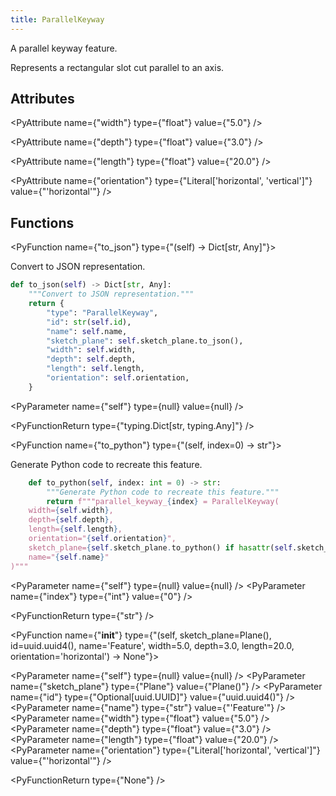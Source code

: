 ```yaml
---
title: ParallelKeyway
---
```


A parallel keyway feature.

Represents a rectangular slot cut parallel to an axis.

## Attributes

<PyAttribute name={"width"} type={"float"} value={"5.0"} />

<PyAttribute name={"depth"} type={"float"} value={"3.0"} />

<PyAttribute name={"length"} type={"float"} value={"20.0"} />

<PyAttribute name={"orientation"} type={"Literal['horizontal', 'vertical']"} value={"'horizontal'"} />

## Functions

<PyFunction name={"to_json"} type={"(self) -> Dict[str, Any]"}>

Convert to JSON representation.

<PySourceCode >

```python
def to_json(self) -> Dict[str, Any]:
    """Convert to JSON representation."""
    return {
        "type": "ParallelKeyway",
        "id": str(self.id),
        "name": self.name,
        "sketch_plane": self.sketch_plane.to_json(),
        "width": self.width,
        "depth": self.depth,
        "length": self.length,
        "orientation": self.orientation,
    }
```

</PySourceCode>

<div >

<PyParameter name={"self"} type={null} value={null} />

</div>

<PyFunctionReturn type={"typing.Dict[str, typing.Any]"} />

</PyFunction>

<PyFunction name={"to_python"} type={"(self, index=0) -> str"}>

Generate Python code to recreate this feature.

<PySourceCode >

```python
    def to_python(self, index: int = 0) -> str:
        """Generate Python code to recreate this feature."""
        return f"""parallel_keyway_{index} = ParallelKeyway(
    width={self.width},
    depth={self.depth},
    length={self.length},
    orientation="{self.orientation}",
    sketch_plane={self.sketch_plane.to_python() if hasattr(self.sketch_plane, 'to_python') else 'Plane()'},
    name="{self.name}"
)"""
```

</PySourceCode>

<div >

<PyParameter name={"self"} type={null} value={null} />
<PyParameter name={"index"} type={"int"} value={"0"} />

</div>

<PyFunctionReturn type={"str"} />

</PyFunction>

<PyFunction name={"__init__"} type={"(self, sketch_plane=Plane(), id=uuid.uuid4(), name='Feature', width=5.0, depth=3.0, length=20.0, orientation='horizontal') -> None"}>

<div >

<PyParameter name={"self"} type={null} value={null} />
<PyParameter name={"sketch_plane"} type={"Plane"} value={"Plane()"} />
<PyParameter name={"id"} type={"Optional[uuid.UUID]"} value={"uuid.uuid4()"} />
<PyParameter name={"name"} type={"str"} value={"'Feature'"} />
<PyParameter name={"width"} type={"float"} value={"5.0"} />
<PyParameter name={"depth"} type={"float"} value={"3.0"} />
<PyParameter name={"length"} type={"float"} value={"20.0"} />
<PyParameter name={"orientation"} type={"Literal['horizontal', 'vertical']"} value={"'horizontal'"} />

</div>

<PyFunctionReturn type={"None"} />

</PyFunction>